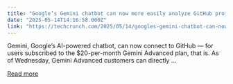 ```yaml
---
title: "Google’s Gemini chatbot can now more easily analyze GitHub projects"
date: "2025-05-14T14:16:58.000Z"
link: "https://techcrunch.com/2025/05/14/googles-gemini-chatbot-can-now-more-easily-analyze-github-projects/"
---
```


Gemini, Google&#8217;s AI-powered chatbot, can now connect to GitHub — for users subscribed to the $20-per-month Gemini Advanced plan, that is. As of Wednesday, Gemini Advanced customers can directly ...

[Read more](https://techcrunch.com/2025/05/14/googles-gemini-chatbot-can-now-more-easily-analyze-github-projects/)
